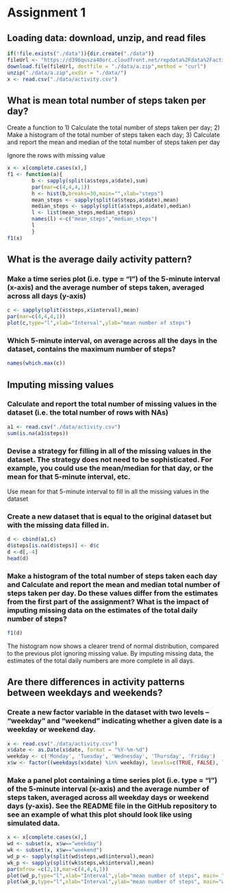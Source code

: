 # Assignment 1

## Loading data: download, unzip, and read files
```r
if(!file.exists("./data")){dir.create("./data")}
fileUrl <- "https://d396qusza40orc.cloudfront.net/repdata%2Fdata%2Factivity.zip"
download.file(fileUrl, destfile = "./data/a.zip",method = "curl")
unzip("./data/a.zip",exdir = "./data/")
x <- read.csv("./data/activity.csv")
```

## What is mean total number of steps taken per day? 

Create a function to 1) Calculate the total number of steps taken per day; 2) Make a histogram of the total number of steps taken each day; 3) Calculate and report the mean and median of the total number of steps taken per day

Ignore the rows with missing value
```r
x <- x[complete.cases(x),]
f1 <- function(a){
        b <- sapply(split(a$steps,a$date),sum)
        par(mar=c(4,4,4,1))
        h <- hist(b,breaks=30,main="",xlab="steps")
        mean_steps <- sapply(split(a$steps,a$date),mean)
        median_steps <- sapply(split(a$steps,a$date),median)
        l <- list(mean_steps,median_steps)
        names(l) <-c("mean_steps","median_steps")
        l
        }
f1(x)
```

## What is the average daily activity pattern?

### Make a time series plot (i.e. type = "l") of the 5-minute interval (x-axis) and the average number of steps taken, averaged across all days (y-axis)

```r
c <- sapply(split(x$steps,x$interval),mean)
par(mar=c(4,4,4,1))
plot(c,type="l",xlab="Interval",ylab="mean number of steps")
```
### Which 5-minute interval, on average across all the days in the dataset, contains the maximum number of steps?
```r
names(which.max(c))
```

## Imputing missing values

### Calculate and report the total number of missing values in the dataset (i.e. the total number of rows with NAs)
```r
a1 <- read.csv("./data/activity.csv")
sum(is.na(a1$steps))
```
### Devise a strategy for filling in all of the missing values in the dataset. The strategy does not need to be sophisticated. For example, you could use the mean/median for that day, or the mean for that 5-minute interval, etc.

Use mean for that 5-minute interval to fill in all the missing values in the dataset

### Create a new dataset that is equal to the original dataset but with the missing data filled in.
```r
d <- cbind(a1,c)
d$steps[is.na(d$steps)] <- d$c
d <-d[,-4]
head(d)
```

### Make a histogram of the total number of steps taken each day and Calculate and report the mean and median total number of steps taken per day. Do these values differ from the estimates from the first part of the assignment? What is the impact of imputing missing data on the estimates of the total daily number of steps?
```r
f1(d)
```
The histogram now shows a clearer trend of normal distribution, compared to the previous plot ignoring missing value. By imputing missing data, the estimates of the total daily numbers are more complete in all days.

## Are there differences in activity patterns between weekdays and weekends?

### Create a new factor variable in the dataset with two levels – “weekday” and “weekend” indicating whether a given date is a weekday or weekend day.
```r
x <- read.csv("./data/activity.csv")
x$date <- as.Date(x$date, format = "%Y-%m-%d")
weekday <- c('Monday', 'Tuesday', 'Wednesday', 'Thursday', 'Friday')
x$w <- factor((weekdays(x$date) %in% weekday), levels=c(TRUE, FALSE), labels=c("weekday","weekend"))
```

### Make a panel plot containing a time series plot (i.e. type = "l") of the 5-minute interval (x-axis) and the average number of steps taken, averaged across all weekday days or weekend days (y-axis). See the README file in the GitHub repository to see an example of what this plot should look like using simulated data.

```r
x <- x[complete.cases(x),]
wd <- subset(x, x$w=="weekday")
wk <- subset(x, x$w=="weekend")
wd_p <- sapply(split(wd$steps,wd$interval),mean)
wk_p <- sapply(split(wk$steps,wk$interval),mean)
par(mfrow =c(2,1),mar=c(4,4,4,1))
plot(wd_p,type="l",xlab="Interval",ylab="mean number of steps", main= "weekday")
plot(wk_p,type="l",xlab="Interval",ylab="mean number of steps", main="weekend")

```